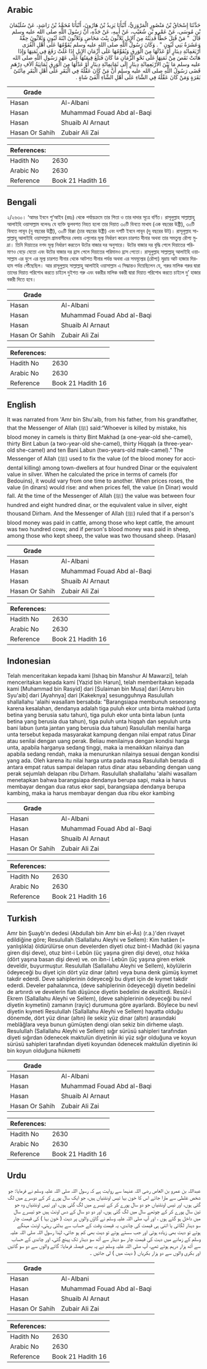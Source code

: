 ## Arabic


<div dir="rtl" lang="ar" style={{fontSize:'larger',backgroundColor:'#f8f9fa',padding:20}}>
حَدَّثَنَا إِسْحَاقُ بْنُ مَنْصُورٍ الْمَرْوَزِيُّ، أَنْبَأَنَا يَزِيدُ بْنُ هَارُونَ، أَنْبَأَنَا مُحَمَّدُ بْنُ رَاشِدٍ، عَنْ سُلَيْمَانَ بْنِ مُوسَى، عَنْ عَمْرِو بْنِ شُعَيْبٍ، عَنْ أَبِيهِ، عَنْ جَدِّهِ، أَنَّ رَسُولَ اللَّهِ صلى الله عليه وسلم قَالَ ‏ "‏ مَنْ قُتِلَ خَطَأً فَدِيَتُهُ مِنَ الإِبِلِ ثَلاَثُونَ بِنْتَ مَخَاضٍ وَثَلاَثُونَ ابْنَةَ لَبُونٍ وَثَلاَثُونَ حِقَّةً وَعَشَرَةُ بَنِي لَبُونٍ ‏"‏ ‏.‏ وَكَانَ رَسُولُ اللَّهِ صلى الله عليه وسلم يُقَوِّمُهَا عَلَى أَهْلِ الْقُرَى أَرْبَعَمِائَةِ دِينَارٍ أَوْ عَدْلَهَا مِنَ الْوَرِقِ وَيُقَوِّمُهَا عَلَى أَزْمَانِ الإِبِلِ إِذَا غَلَتْ رَفَعَ فِي ثَمَنِهَا وَإِذَا هَانَتْ نَقَصَ مِنْ ثَمَنِهَا عَلَى نَحْوِ الزَّمَانِ مَا كَانَ فَبَلَغَ قِيمَتُهَا عَلَى عَهْدِ رَسُولِ اللَّهِ صلى الله عليه وسلم مَا بَيْنَ الأَرْبَعِمِائَةِ دِينَارٍ إِلَى ثَمَانِمِائَةِ دِينَارٍ أَوْ عَدْلُهَا مِنَ الْوَرِقِ ثَمَانِيَةُ آلاَفِ دِرْهَمٍ قَضَى رَسُولُ اللَّهِ صلى الله عليه وسلم أَنَّ مَنْ كَانَ عَقْلُهُ فِي الْبَقَرِ عَلَى أَهْلِ الْبَقَرِ مِائَتَىْ بَقَرَةٍ وَمَنْ كَانَ عَقْلُهُ فِي الشَّاءِ عَلَى أَهْلِ الشَّاءِ أَلْفَىْ شَاةٍ ‏.‏
</div>
<div style={{backgroundColor:'#f8f9fa',padding:20, marginBottom: 10}}><table> <thead> <tr> <th>Grade</th> <th></th> </tr> </thead> <tbody> <tr><td>Hasan</td><td>Al-Albani</td></tr><tr><td>Hasan</td><td>Muhammad Fouad Abd al-Baqi</td></tr><tr><td>Hasan</td><td>Shuaib Al Arnaut</td></tr><tr><td>Hasan Or Sahih</td><td>Zubair Ali Zai</td></tr></tbody></table><table> <thead> <tr> <th>References:</th> <th></th> </tr> </thead> <tbody><tr><td>Hadith No</td><td>2630</td></tr><tr><td>Arabic No</td><td>2630</td></tr><tr><td>Reference</td><td>Book 21 Hadith 16</td></tr></tbody></table></div>

## Bengali


<div dir="ltr" lang="bn" style={{fontSize:'larger',backgroundColor:'#f8f9fa',padding:20}}>
২/২৬৩০। ‘আমর ইবনে শু‘আইব (রহঃ) থেকে পর্যায়ক্রমে তার পিতা ও তার দাদার সূত্রে বর্ণিত। রাসূলুল্লাহ সাল্লাল্লাহু আলাইহি ওয়াসাল্লাম বলেনঃ যে ব্যক্তি ভুলবশত নিহত হলো তার দিয়াত ৩০টি বিনতে মাখায (এক বছরের উষ্ট্রী), ৩০টি বিনতে লাবূন (দু বছরের উষ্ট্রী), ৩০টি হিক্কা (চার বছরের উষ্ট্রী) এবং দশটি ইবনে লাবূন (দু বছরের উট)। রাসূলুল্লাহ সাল্লাল্লাহু আলাইহি ওয়াসাল্লাম গ্রামবাসীদের বেলায় এগুলোর মূল্য নির্ধারণ করেন চারশত দীনার অথবা তার সমতুল্য রৌপ্য মুদ্রা। তিনি দিয়াতের নগদ মূল্য নির্ধারণ করতেন উটের বাজার দর অনুসারে। উটের বাজার দর বৃদ্ধি পেলে দিয়াতের পরিমাণও বেড়ে যেতো এবং উটের বাজার দর হ্রাস পেলে দিয়াতের পরিমানও হ্রাস পেতো। রাসূলুল্লাহ সাল্লাল্লাহু আলাইহি ওয়াসাল্লাম এর যুগে এর মূল্য চারশত দীনার থেকে আটশত দীনার পর্যন্ত অথবা এর সমমূল্যের (রৌপ্য) মুদ্রায় আট হাজার দিরহাম পর্যন্ত পৌঁছেছিল। আর রাসূলুল্লাহ সাল্লাল্লাহু আলাইহি ওয়াসাল্লাম এ সিদ্ধান্তও দিয়েছিলেন যে, গরুর মালিক গরুর দ্বারা তাদের দিয়াত পরিশোধ করতে চাইলে দুইশত গরু এবং বকরীর মালিক বকরী দ্বারা দিয়াত পরিশোধ করতে চাইলে দু’ হাজার বকরী দিতে হবে।
</div>
<div style={{backgroundColor:'#f8f9fa',padding:20, marginBottom: 10}}><table> <thead> <tr> <th>Grade</th> <th></th> </tr> </thead> <tbody> <tr><td>Hasan</td><td>Al-Albani</td></tr><tr><td>Hasan</td><td>Muhammad Fouad Abd al-Baqi</td></tr><tr><td>Hasan</td><td>Shuaib Al Arnaut</td></tr><tr><td>Hasan Or Sahih</td><td>Zubair Ali Zai</td></tr></tbody></table><table> <thead> <tr> <th>References:</th> <th></th> </tr> </thead> <tbody><tr><td>Hadith No</td><td>2630</td></tr><tr><td>Arabic No</td><td>2630</td></tr><tr><td>Reference</td><td>Book 21 Hadith 16</td></tr></tbody></table></div>

## English


<div dir="ltr" lang="en" style={{fontSize:'larger',backgroundColor:'#f8f9fa',padding:20}}>
It was narrated from 'Amr bin Shu'aib, from his father, from his grandfather, that the Messenger of Allah (ﷺ) said:“Whoever is killed by mistake, his blood money in camels is thirty Bint Makhad (a one-year-old she-camel), thirty Bint Labun (a two-year-old she-camel), thirty Hiqqah (a three-year-old she-camel) and ten Bani Labun (two-years-old male-camel).” The Messenger of Allah (ﷺ) used to fix the value (of the blood money for accidental killing) among town-dwellers at four hundred Dinar or the equivalent value in silver. When he calculated the price in terms of camels (for Bedouins), it would vary from one time to another. When prices roses, the value (in dinars) would rise: and when prices fell, the value (in Dinar) would fall. At the time of the Messenger of Allah (ﷺ) the value was between four hundred and eight hundred dinar, or the equivalent value in silver, eight thousand Dirham. And the Messenger of Allah (ﷺ) ruled that if a person's blood money was paid in cattle, among those who kept cattle, the amount was two hundred cows; and if person's blood money was paid in sheep, among those who kept sheep, the value was two thousand sheep. (Hasan)
</div>
<div style={{backgroundColor:'#f8f9fa',padding:20, marginBottom: 10}}><table> <thead> <tr> <th>Grade</th> <th></th> </tr> </thead> <tbody> <tr><td>Hasan</td><td>Al-Albani</td></tr><tr><td>Hasan</td><td>Muhammad Fouad Abd al-Baqi</td></tr><tr><td>Hasan</td><td>Shuaib Al Arnaut</td></tr><tr><td>Hasan Or Sahih</td><td>Zubair Ali Zai</td></tr></tbody></table><table> <thead> <tr> <th>References:</th> <th></th> </tr> </thead> <tbody><tr><td>Hadith No</td><td>2630</td></tr><tr><td>Arabic No</td><td>2630</td></tr><tr><td>Reference</td><td>Book 21 Hadith 16</td></tr></tbody></table></div>

## Indonesian


<div dir="ltr" lang="id" style={{fontSize:'larger',backgroundColor:'#f8f9fa',padding:20}}>
Telah menceritakan kepada kami [Ishaq bin Manshur Al Mawarzi], telah menceritakan kepada kami [Yazid bin Harun], telah memberitakan kepada kami [Muhammad bin Rasyid] dari [Sulaiman bin Musa] dari [Amru bin Syu'aib] dari [Ayahnya] dari [Kakeknya] sesungguhnya Rasulullah shallallahu 'alaihi wasallam bersabda: "Barangsiapa membunuh seseorang karena kesalahan, dendanya adalah tiga puluh ekor unta binta makhad (unta betina yang berusia satu tahun), tiga puluh ekor unta binta labun (unta betina yang berusia dua tahun), tiga puluh unta hiqqah dan sepuluh unta bani labun (unta jantan yang berusia dua tahun) Rasulullah menilai harga unta tersebut kepada masyarakat kampung dengan nilai empat ratus Dinar atau senilai dengan uang perak. Beliau menilainya dengan kondisi harga unta, apabila harganya sedang tinggi, maka ia menaikkan nilainya dan apabila sedang rendah, maka ia menurunkan nilainya sesuai dengan kondisi yang ada. Oleh karena itu nilai harga unta pada masa Rasulullah berada di antara empat ratus sampai delapan ratus dinar atau sebanding dengan uang perak sejumlah delapan ribu Dirham. Rasulullah shallallahu 'alaihi wasallam menetapkan bahwa barangsiapa dendanya berupa sapi, maka ia harus membayar dengan dua ratus ekor sapi, barangsiapa dendanya berupa kambing, maka ia harus membayar dengan dua ribu ekor kambing
</div>
<div style={{backgroundColor:'#f8f9fa',padding:20, marginBottom: 10}}><table> <thead> <tr> <th>Grade</th> <th></th> </tr> </thead> <tbody> <tr><td>Hasan</td><td>Al-Albani</td></tr><tr><td>Hasan</td><td>Muhammad Fouad Abd al-Baqi</td></tr><tr><td>Hasan</td><td>Shuaib Al Arnaut</td></tr><tr><td>Hasan Or Sahih</td><td>Zubair Ali Zai</td></tr></tbody></table><table> <thead> <tr> <th>References:</th> <th></th> </tr> </thead> <tbody><tr><td>Hadith No</td><td>2630</td></tr><tr><td>Arabic No</td><td>2630</td></tr><tr><td>Reference</td><td>Book 21 Hadith 16</td></tr></tbody></table></div>

## Turkish


<div dir="ltr" lang="tr" style={{fontSize:'larger',backgroundColor:'#f8f9fa',padding:20}}>
Amr bin Şuayb'ın dedesi (Abdullah bin Amr bin el-Âs) (r.a.)'den rivayet edildiğine göre; Resulullah (Sallallahu Aleyhi ve Sellem): Kim hatâen (= yanlışlıkla) öldürülürse onun develerden diyeti otuz bint-i Madhâd (iki yaşına giren dişi deve), otuz bint-i Lebûn (üç yaşına giren dişi deve), otuz hıkka (dört yaşına basan dişi deve) ve. on ibn-i Lebûn (üç yaşına giren erkek deveîdir, buyurmuştur. Resulullah (Sallallahu Aleyhi ve Sellem), köylülerin ödeyeceği bu diyet için dört yüz dinar (altın) veya buna denk gümüş kıymet takdir ederdi. Deve sahiplerinin ödeyeceği bu diyet için de kıymet takdir ederdi. Develer pahalanınca, (deve sahiplerinin ödeyeceği) diyetin bedelini de artırırdı ve develerin fiatı düşünce diyetin bedelini de eksiltirdi. Resûl-i Ekrem (Sallallahu Aleyhi ve Sellem), (deve sahiplerinin ödeyeceği bu nevî diyetin kıymetini) zamanın (rayiç) durumuna göre ayarlardı. Böylece bu nevî diyetin kıymeti Resulullah (Sallallahu Aleyhi ve Sellem) hayatta olduğu dönemde, dört yüz dinar (altın) ile sekiz yüz dinar (altın) arasındaki meblâğlara veya bunun gümüşten dengi olan sekiz bin dirheme ulaştı. Resulullah (Sallallahu Aleyhi ve Sellem) sığır sürüsü sahipleri tarafından diyeti sığırdan ödenecek maktulün diyetinin iki yüz sığır olduğuna ve koyun sürüsü sahipleri tarafından diyeti koyundan ödenecek maktulün diyetinin iki bin koyun olduğuna hükmetti
</div>
<div style={{backgroundColor:'#f8f9fa',padding:20, marginBottom: 10}}><table> <thead> <tr> <th>Grade</th> <th></th> </tr> </thead> <tbody> <tr><td>Hasan</td><td>Al-Albani</td></tr><tr><td>Hasan</td><td>Muhammad Fouad Abd al-Baqi</td></tr><tr><td>Hasan</td><td>Shuaib Al Arnaut</td></tr><tr><td>Hasan Or Sahih</td><td>Zubair Ali Zai</td></tr></tbody></table><table> <thead> <tr> <th>References:</th> <th></th> </tr> </thead> <tbody><tr><td>Hadith No</td><td>2630</td></tr><tr><td>Arabic No</td><td>2630</td></tr><tr><td>Reference</td><td>Book 21 Hadith 16</td></tr></tbody></table></div>

## Urdu


<div dir="rtl" lang="ur" style={{fontSize:'larger',backgroundColor:'#f8f9fa',padding:20}}>
عبداللہ بن عمرو بن العاص رضی اللہ عنہما سے روایت ہے کہ رسول اللہ صلی اللہ علیہ وسلم نے فرمایا: جو شخص غلطی سے مارا جائے اس کا خون بہا تیس اونٹنیاں ہیں، جو ایک سال پورے کر کے دوسرے میں لگ گئی ہوں، اور تیس اونٹنیاں جو دو سال پورے کر کے تیسرے میں لگ گئی ہوں، اور تیس اونٹنیاں وہ جو تین سال پورے کر کے چوتھے سال میں لگ گئی ہوں، اور دو دو سال کے دس اونٹ ہیں جو تیسرے سال میں داخل ہو گئے ہوں ، اور آپ صلی اللہ علیہ وسلم نے گاؤں والوں پر دیت ( خون بہا ) کی قیمت چار سو دینار لگائی یا اتنی ہی قیمت کی چاندی، یہ قیمت وقت کے حساب سے بدلتی رہتی، اونٹ مہنگے ہوتے تو دیت بھی زیادہ ہوتی اور جب سستے ہوتے تو دیت بھی کم ہو جاتی، لہٰذا رسول اللہ صلی اللہ علیہ وسلم کے زمانے میں دیت کی قیمت چار سو دینار سے آٹھ سو دینار تک پہنچ گئی، اور چاندی کے حساب سے آٹھ ہزار درہم ہوتے تھے، آپ صلی اللہ علیہ وسلم نے یہ بھی فیصلہ فرمایا: گائے والوں سے دو سو گائیں اور بکری والوں سے دو ہزار بکریاں ( دیت میں ) لی جائیں ۔
</div>
<div style={{backgroundColor:'#f8f9fa',padding:20, marginBottom: 10}}><table> <thead> <tr> <th>Grade</th> <th></th> </tr> </thead> <tbody> <tr><td>Hasan</td><td>Al-Albani</td></tr><tr><td>Hasan</td><td>Muhammad Fouad Abd al-Baqi</td></tr><tr><td>Hasan</td><td>Shuaib Al Arnaut</td></tr><tr><td>Hasan Or Sahih</td><td>Zubair Ali Zai</td></tr></tbody></table><table> <thead> <tr> <th>References:</th> <th></th> </tr> </thead> <tbody><tr><td>Hadith No</td><td>2630</td></tr><tr><td>Arabic No</td><td>2630</td></tr><tr><td>Reference</td><td>Book 21 Hadith 16</td></tr></tbody></table></div>